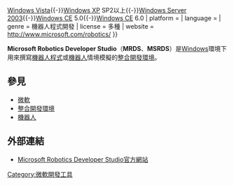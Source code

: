 {{Infobox_Software
| name                   = Microsoft Robotics Developer Studio
| logo                   = 
| screenshot             = 
| caption                = 
| developer              = [[微軟|微軟]]
| latest_release_version = 4 beta
| programming language   = 
| operating_system       = [[Windows_7|Windows 7]]{{-}}[[Windows_Vista|Windows Vista]]{{-}}[[Windows_XP|Windows XP]] SP2以上{{-}}[[Windows_Server_2003|Windows Server 2003]]{{-}}[[Windows_CE|Windows CE]] 5.0{{-}}[[Windows_CE|Windows CE]] 6.0
| platform               = 
| language               = 
| genre                  = 機器人程式開發
| license                = 多種
| website                = [http://www.microsoft.com/robotics/ http://www.microsoft.com/robotics/]
}}

'''Microsoft Robotics Developer Studio'''（'''MRDS'''、'''MSRDS'''）是[[Windows|Windows]]環境下用來撰寫[[機器人|機器人]][[程式|程式]]或[[機器人|機器人]]情境模擬的[[整合開發環境|整合開發環境]]。
<!--沒有在正文中引用，見[[WP:REF|WP:REF]]
==出版物==
* [http://www.delightpress.com.tw/book.aspx?book_id=SKNP00014 智慧型機器人程式開發與實作]，康仕仲、古凱元、紀宏霖、張慰慈著
* [http://www.delightpress.com.tw/book.aspx?book_id=SKTP00017 Microsoft Robotics Studio 程式開發 - 新一代超智慧機器人開發平台]，康仕仲、涂智超、蔡宛庭、古凱元著
-->
==參見==
* [[微軟|微軟]]
* [[整合開發環境|整合開發環境]]
* [[機器人|機器人]]

==外部連結==
* [http://www.microsoft.com/robotics/ Microsoft Robotics Developer Studio官方網站] {{Wayback|url=http://www.microsoft.com/robotics/ |date=20150515023119 }}


[[Category:微軟開發工具|Category:微軟開發工具]]
{{Windows-software-stub}}
